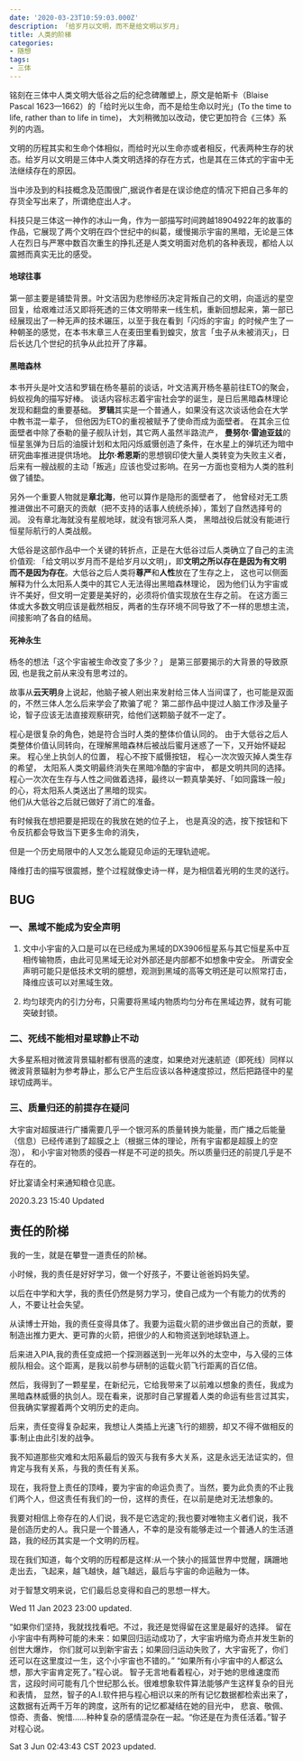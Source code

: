 ```yaml
---
date: '2020-03-23T10:59:03.000Z'
description: 「给岁月以文明，而不是给文明以岁月」
title: 人类的阶梯
categories:
- 随想
tags:
- 三体
---
```


铭刻在三体中人类文明大低谷之后的纪念碑雕塑上，原文是帕斯卡（Blaise Pascal 1623—1662）的「给时光以生命，而不是给生命以时光」(To the time to life, rather than to life in time)， 大刘稍微加以改动，使它更加符合《三体》系列的内涵。

文明的历程其实和生命个体相似，而给时光以生命亦或者相反，代表两种生存的状态。给岁月以文明是三体中人类文明选择的存在方式，也是其在三体式的宇宙中无法继续存在的原因。

当中涉及到的科技概念及范围很广,据说作者是在误诊绝症的情况下把自己多年的存货全写出来了，所谓绝症出人才。

科技只是三体这一神作的冰山一角，作为一部描写时间跨越18904922年的故事的作品，它展现了两个文明在四个世纪中的纠葛，缓慢揭示宇宙的黑暗，无论是三体人在烈日与严寒中数百次重生的挣扎还是人类文明面对危机的各种表现，都给人以震撼而真实无比的感受。

#### 地球往事

第一部主要是铺垫背景。叶文洁因为悲惨经历决定背叛自己的文明，向遥远的星空回复，给艰难过活又即将死透的三体文明带来一线生机，重新回想起来，第一部已经展现出了一种无声的技术碾压，以至于我在看到「闪烁的宇宙」的时候产生了一种朝圣的感觉，在本书末章三人在麦田里看到蝗灾，放言「虫子从未被消灭」，日后长达几个世纪的抗争从此拉开了序幕。

#### 黑暗森林

本书开头是叶文洁和罗辑在杨冬墓前的谈话，叶文洁离开杨冬墓前往ETO的聚会，蚂蚁视角的描写好棒。
谈话内容标志着宇宙社会学的诞生，是日后黑暗森林理论发现和翻盘的重要基础。
**罗辑**其实是一个普通人，如果没有这次谈话他会在大学中教书混一辈子，
但他因为ETO的重视被赋予了使命而成为面壁者。
在其余三位面壁者中除了泰勒的量子舰队计划，其它两人虽然半路流产，
**曼努尔·雷迪亚兹**的恒星氢弹为日后的油膜计划和太阳闪烁威慑创造了条件，在水星上的弹坑还为暗中研究曲率推进提供场地。
**比尔·希恩斯**的思想钢印使大量人类转变为失败主义者，后来有一艘战舰的主动「叛逃」应该也受过影响。在另一方面也变相为人类的胜利做了铺垫。

另外一个重要人物就是**章北海**，他可以算作是隐形的面壁者了，
他曾经对无工质推进做出不可磨灭的贡献（把不支持的话事人统统杀掉），策划了自然选择号的润。
没有章北海就没有星舰地球，就没有银河系人类，
黑暗战役后就没有能进行恒星际航行的人类战舰。

大低谷是这部作品中一个关键的转折点，正是在大低谷过后人类确立了自己的主流价值观:
「给文明以岁月而不是给岁月以文明」，即**文明之所以存在是因为有文明 而不是因为存在**。大低谷之后人类将**尊严**和**人性**放在了生存之上，
这也可以侧面解释为什么太阳系人类中的其它人无法得出黑暗森林理论，
因为他们认为宇宙或许不美好，但文明一定要是美好的，必须将价值实现放在生存之前。
在这方面三体或大多数文明应该是截然相反，两者的生存环境不同导致了不一样的思想主流，间接影响了各自的结局。

#### 死神永生

杨冬的想法「这个宇宙被生命改变了多少？」 是第三部要揭示的大背景的导致原因, 也是我之前从来没有思考过的。

故事从**云天明**身上说起，他脑子被人剜出来发射给三体人当间谍了，也可能是双面的，不然三体人怎么后来学会了欺骗了呢？
第二部作品中提过人脑工作涉及量子论，智子应该无法直接观察研究，给他们送颗脑子就不一定了。

程心是很复杂的角色，她是符合当时人类的整体价值认同的。
由于大低谷之后人类整体价值认同转向，在理解黑暗森林后被战后蜜月迷惑了一下，又开始怀疑起来。
程心坐上执剑人的位置，
程心不按下威慑按钮，
程心一次次毁灭掉人类生存的希望，
太阳系人类文明最终消失在黑暗冷酷的宇宙中，
都是文明共同的选择。
程心一次次在生存与人性之间做着选择，最终以一颗真挚美好、「如同露珠一般」的心，将太阳系人类送出了黑暗的现实。  
他们从大低谷之后就已做好了消亡的准备。

有时候我在想把要是把现在的我放在她的位子上，
也是真没的选，按下按钮和下令反抗都会导致当下更多生命的消失，

但是一个历史局限中的人又怎么能窥见命运的无理轨迹呢。

降维打击的描写很震撼，整个过程就像史诗一样，是为相信着光明的生灵的送行。

## BUG

### 一、黑域不能成为安全声明

1. 文中小宇宙的入口是可以在已经成为黑域的DX3906恒星系与其它恒星系中互相传输物质，由此可见黑域无论对外部还是内部都不如想象中安全。
   所谓安全声明可能只是低技术文明的臆想，观测到黑域的高等文明还是可以照常打击，降维应该可以对黑域生效。

2. 均匀球壳内的引力分布，只需要将黑域内物质均匀分布在黑域边界，就有可能突破封锁。

### 二、死线不能相对星球静止不动

大多星系相对微波背景辐射都有很高的速度，如果绝对光速航迹（即死线）同样以微波背景辐射为参考静止，那么它产生后应该以各种速度掠过，然后把路径中的星球切成两半。

### 三、质量归还的前提存在疑问

大宇宙对超膜进行广播需要几乎一个银河系的质量转换为能量，而广播之后能量（信息）已经传递到了超膜之上（根据三体的理论，所有宇宙都是超膜上的空泡），
和小宇宙对物质的侵吞一样是不可逆的损失。所以质量归还的前提几乎是不存在的。

好比宴请全村来通知粮仓见底。

2020.3.23 15:40 Updated


## 责任的阶梯

我的一生，就是在攀登一道责任的阶梯。

小时候，我的责任是好好学习，做一个好孩子，不要让爸爸妈妈失望。

以后在中学和大学，我的责任仍然是努力学习，使自己成为一个有能力的优秀的人，不要让社会失望。

从读博士开始，我的责任变得具体了。我要为运载火箭的进步做出自己的贡献，要制造出推力更大、更可靠的火箭，把很少的人和物资送到地球轨道上。

后来进入PIA,我的责任变成把一个探测器送到一光年以外的太空中，与入侵的三体舰队相会。这个距离，是我以前参与研制的运载火箭飞行距离的百亿倍。

然后，我得到了一颗星星，在新纪元，它给我带来了以前难以想象的责任，我成为黑暗森林威慑的执剑人。现在看来，说那时自己掌握着人类的命运有些言过其实，但我确实掌握着两个文明历史的走向。

后来，责任变得复杂起来，我想让人类插上光速飞行的翅膀，却又不得不做相反的事:制止由此引发的战争。

我不知道那些灾难和太阳系最后的毁灭与我有多大关系，这是永远无法证实的，但肯定与我有关系，与我的责任有关系。

现在，我将登上责任的顶峰，要为宇宙的命运负责了。当然，要为此负责的不止我们两个人，但这责任有我们的一份，这样的责任，在以前是绝对无法想象的。

我要对相信上帝存在的人们说，我不是它选定的;我也要对唯物主义者们说，我不是创造历史的人。我只是一个普通人，不幸的是没有能够走过一个普通人的生活道路，我的经历其实是一个文明的历程。

现在我们知道，每个文明的历程都是这样:从一个狭小的摇篮世界中觉醒，蹒跚地走出去，飞起来，越飞越快，越飞越远，最后与宇宙的命运融为一体。

对于智慧文明来说，它们最后总变得和自己的思想一样大。


Wed 11 Jan 2023 23:00 updated.


“如果你们坚持，我就找找看吧。不过，我还是觉得留在这里是最好的选择。
留在小宇宙中有两种可能的未来：如果回归运动成功了，大宇宙坍缩为奇点并发生新的创世大爆炸，
你们就可以到新宇宙去；如果回归运动失败了，大宇宙死了，你们还可以在这里度过一生，这个小宇宙也不错的。”
“如果所有小宇宙中的人都这么想，那大宇宙肯定死了。”程心说。
智子无言地看着程心，对于她的思维速度而言，这段时间可能有几个世纪那么长。很难想象软件算法能够产生这样复杂的目光和表情，
显然，智子的A.I.软件把与程心相识以来的所有记忆数据都检索出来了，这数据有近两千万年的跨度，这所有的记忆都凝结在她的目光中，
悲哀、敬佩、惊奇、责备、惋惜……种种复杂的感情混杂在一起。“你还是在为责任活着。”智子对程心说。


Sat 3 Jun 02:43:43 CST 2023 updated.
